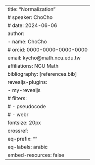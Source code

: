 ---
title: "Normalization"
# speaker: ChoCho
# date: 2024-06-06
author:
  - name: ChoCho
    # orcid: 0000-0000-0000-0000
    email: kycho@math.ncu.edu.tw
    affiliations: NCU Math
bibliography: [references.bib]
revealjs-plugins:
  - my-revealjs
# filters:
  # - pseudocode
  # - webr
fontsize: 20px
crossref:
  eq-prefix: ""
  eq-labels: arabic
embed-resources: false
---